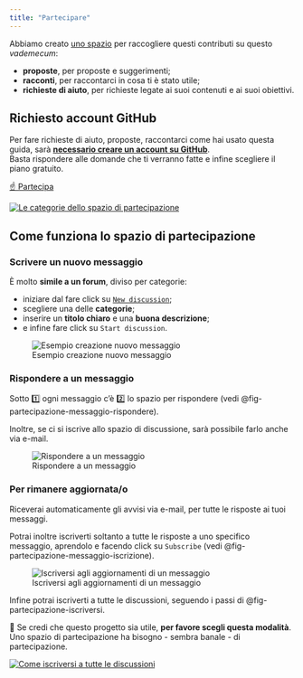 ```yaml
---
title: "Partecipare"
---
```


Abbiamo creato [uno spazio](https://github.com/ondata/italian-public-sector-pnrr-data-guide/discussions) per raccogliere questi contributi su questo _vademecum_:

- **proposte**, per proposte e suggerimenti;
- **racconti**, per raccontarci in cosa ti è stato utile;
- **richieste di aiuto**, per richieste legate ai suoi contenuti e ai suoi obiettivi.

::: {.callout-important}
## Richiesto account GitHub

Per fare richieste di aiuto, proposte, raccontarci come hai usato questa guida, sarà [**necessario creare un account su GitHub**](https://github.com/signup).<br>Basta rispondere alle domande che ti verranno fatte e infine scegliere il piano gratuito.

:::

[[☝️ Partecipa]{.btn .btn-success}](https://github.com/ondata/italian-public-sector-pnrr-data-guide/discussions)

[![Le categorie dello spazio di partecipazione](images/partecipare.png){fig-alt="Le categorie dello spazio di partecipazione" #fig-partecipazione}](https://github.com/ondata/italian-public-sector-pnrr-data-guide/discussions)

## Come funziona lo spazio di partecipazione

### Scrivere un nuovo messaggio

È molto **simile a un forum**, diviso per categorie:

- iniziare dal fare click su [`New discussion`](https://github.com/ondata/italian-public-sector-pnrr-data-guide/discussions/new/choose);
- scegliere una delle **categorie**;
- inserire un **titolo chiaro** e una **buona descrizione**;
- e infine fare click su `Start discussion`.

![Esempio creazione nuovo messaggio](images/new-discussion.gif){fig-alt="Esempio creazione nuovo messaggio" #fig-partecipazione-messaggio-animato}

### Rispondere a un messaggio

Sotto 1️⃣ ogni messaggio c'è 2️⃣ lo spazio per rispondere (vedi @fig-partecipazione-messaggio-rispondere).

Inoltre, se ci si iscrive allo spazio di discussione, sarà possibile farlo anche via e-mail.

![Rispondere a un messaggio](images/rispondere-messaggio.png){fig-alt="Esempio di messaggio" #fig-partecipazione-messaggio-rispondere}


### Per rimanere aggiornata/o

Riceverai automaticamente gli avvisi via e-mail, per tutte le risposte ai tuoi messaggi.

Potrai inoltre iscriverti soltanto a tutte le risposte a uno specifico messaggio, aprendolo e facendo click su `Subscribe` (vedi @fig-partecipazione-messaggio-iscrizione).

![Iscriversi agli aggiornamenti di un messaggio](images/iscrizione-messaggio.png){fig-alt="Iscriversi agli aggiornamenti di un messaggio" #fig-partecipazione-messaggio-iscrizione}

Infine potrai iscriverti a tutte le discussioni, seguendo i passi di @fig-partecipazione-iscriversi.

🫶 Se credi che questo progetto sia utile, **per favore scegli questa modalità**. Uno spazio di partecipazione ha bisogno - sembra banale - di partecipazione.

[![Come iscriversi a tutte le discussioni](images/github-watch-discussions.gif){fig-alt="Come iscriversi a tutte le discussioni" #fig-partecipazione-iscriversi}](https://github.com/ondata/italian-public-sector-pnrr-data-guide/discussions)
